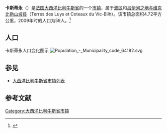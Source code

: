 {{noteTA|G1=法国地名}}
'''卡斯蒂永'''（{{lang-fr|Castillon}}）是[[法国|法国]][[大西洋比利牛斯省|大西洋比利牛斯省]]的一个[[市镇_(法国)|市镇]]，属于[[波区|波区]]和[[吕伊河之地与维克比勒山坡县|吕伊河之地与维克比勒山坡县]]（Terres des Luys et Coteaux du Vic-Bilh）。该市镇总面积4.72平方公里，2009年时的人口为59人。<ref>{{Cite web |url=http://www.insee.fr/fr/ppp/bases-de-donnees/recensement/populations-legales/departement.asp?dep=64&annee=2009 |title=法国INSEE人口数据-2009年 |access-date=2015-10-30 |archive-date=2016-03-05 |archive-url=https://web.archive.org/web/20160305021420/http://www.insee.fr/fr/ppp/bases-de-donnees/recensement/populations-legales/departement.asp?dep=64&annee=2009 |dead-url=no }}</ref>

== 人口 ==
卡斯蒂永人口变化图示
[[File:Population_-_Municipality_code_64182.svg|left]]{{clear}} 

== 参见 ==
* [[大西洋比利牛斯省市镇列表|大西洋比利牛斯省市镇列表]]

== 参考文献 ==
{{reflist}}

{{大西洋比利牛斯省市镇}}
[[Category:大西洋比利牛斯省市镇|Category:大西洋比利牛斯省市镇]]